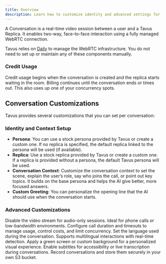 ```yaml
---
title: Overview
description: Learn how to customize identity and advanced settings for a conversation to suit your needs.
---
```


A Conversation is a real-time video session between a user and a Tavus Replica. It enables two-way, face-to-face interaction using a fully managed WebRTC connection.

Tavus relies on [Daily](https://www.daily.co/) to manage the WebRTC infrastructure. You do not need to set up or maintain any of these components manually.
<Warning>
### Credit Usage
Credit usage begins when the conversation is created and the replica starts waiting in the room. Billing continues until the conversation ends or times out. This also uses up one of your concurrency spots.
</Warning>
## Conversation Customizations
Tavus provides several customizations that you can set per conversation:
### Identity and Context Setup
- **Persona**: You can use a stock persona provided by Tavus or create a custom one. If no replica is specified, the default replica linked to the persona will be used (if available).
- **Replica**: Use a stock replica provided by Tavus or create a custom one. If a replica is provided without a persona, the default Tavus persona will be used.
- **Conversation Context**: Customize the conversation context to set the scene, explain the user’s role, say who joins the call, or point out key topics. It builds on the base persona and helps the AI give better, more focused answers.
- **Custom Greeting**: You can personalize the opening line that the AI should use when the conversation starts.
### Advanced Customizations
<CardGroup cols={3}>

  <Card title="Audio-Only Conversation" icon="headphones" href="/sections/conversational-video-interface/conversation/customizations/audio-only">
    Disable the video stream for audio-only sessions. Ideal for phone calls or low-bandwidth environments.
  </Card>

  <Card title="Call Time" icon="timer" href="/sections/conversational-video-interface/conversation/customizations/call-settings">
    Configure call duration and timeouts to manage usage, control costs, and limit concurrency.
  </Card>

  <Card title="Language" icon="globe" href="/sections/conversational-video-interface/language-support#supported-language">
    Set the language used during the conversation. Supports multilingual interactions with real-time detection.
  </Card>

  <Card title="Background Customization" icon="image" href="/sections/conversational-video-interface/conversation/customizations/background-customizations">
    Apply a green screen or custom background for a personalized visual experience.
  </Card>

  <Card title="Closed Captions" icon="closed-captioning" href="/sections/conversational-video-interface/conversation/customizations/closed-captions">
    Enable subtitles for accessibility or live transcription during conversations.
  </Card>

  <Card title="Call Recording" icon="video" href="/sections/conversational-video-interface/conversation/customizations/recording">
    Record conversations and store them securely in your own S3 bucket.
  </Card>

</CardGroup>
